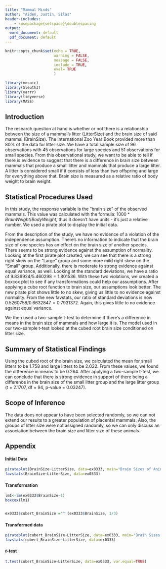 ```yaml
---
title: "Mammal Minds"
author: "Aiden, Justin, Silas"
header-includes:
    - \usepackage{setspace}\doublespacing
output:
  word_document: default
  pdf_document: default
---
```


```r
knitr::opts_chunk$set(echo = TRUE,
                      warning = FALSE,
                      message = FALSE,
                      include = TRUE,
                      eval= TRUE
                      )

library(mosaic)
library(Sleuth3)
library(yarrr)
library(tidyverse)
library(MASS)
```


## Introduction

The research question at hand is whether or not there is a relationship between the size of a mammal's litter (LitterSize) and the brain size of said mammal (BrainSize). The International Zoo Year Book provided more than 80% of the data for litter size. We have a total sample size of 96 observations with 45 observations for large species and 51 observations for small species.   From this observational study, we want to be able to tell if there is evidence to suggest that there is a difference in brain size between mammals that produce a small litter and mammals that produce a large litter.  A litter is considered small if it consists of less than two offspring and large for everything above that. Brain size is measured as a relative ratio of body weight to brain weight. 


## Statistical Procedures Used

In this study, the response variable is the "brain size" of the observed mammals. This value was calculated with the formula: $1000 * BrainWeight/BodyWeight$, thus it doesn't have units - it's just a relative number. We used a pirate plot to display the initial data.


From the description of the study, we have no evidence of a violation of the independence assumption. There’s no information to indicate that the brain size of one species has an effect on the brain size of another species. There seems to be strong evidence against the assumption of normality. Looking at the first pirate plot created, we can see that there is a strong right skew on the “Large” group and some more mild right skew on the “Small” group. Additionally, there is moderate to strong evidence against equal variance, as well. Looking at the standard deviations, we have a ratio of $9.836924/5.460298 = 1.801536$. With these two violations, we created a boxcox plot to see if any transformations could help our assumptions. After applying a cube root function to brain size, our assumptions look better. The new pirate plot shows little to no skew, giving us little to no evidence against normality. From the new favstats, our ratio of standard deviations is now $0.5260758/0.6632847 = 0.7931372$. Again, this gives little to no evidence against equal variance.


We then used a two-sample t-test to determine if there’s a difference in means in the brain size of mammals and how large it is. The model used in our two-sample t-test looked at the cubed root brain size conditioned on litter size. 



## Summary of Statistical Findings

Using the cubed root of the brain size, we calculated the mean for small litters to be 1.758 and large litters to be 2.022. From these values, we found the difference in means to be 0.264. After applying a two-sample t-test, we can conclude that there is strong evidence in support of there being a difference in the brain size of the small litter group and the large litter group (t = 2.1707, df = 94, p-value = 0.03247). 

## Scope of Inference

The data does not appear to have been selected randomly, so we can not extend our results to a greater population of placental mammals. Also, the groups of litter size were not assigned randomly, so we can only discuss an association between the brain size and litter size of these animals. 

## Appendix


#### Initial Data

```r
pirateplot(BrainSize~LitterSize, data=ex0333, main="Brain Sizes of Animals w/ Small & Large Litters")
favstats(BrainSize~LitterSize, data=ex0333)
```

#### Transformation

```r
lm1<-lm(ex0333$BrainSize~1)
boxcox(lm1)


ex0333$cubert_BrainSize ='^'(ex0333$BrainSize, 1/3)
```

#### Transformed data

```r
pirateplot(cubert_BrainSize~LitterSize, data=ex0333, main="Brain Sizes of Animals w/ Small & Large Litters")
favstats(cubert_BrainSize~LitterSize, data=ex0333)
```

#### $t$-test 

```r
t.test(cubert_BrainSize~LitterSize, data=ex0333, var.equal=TRUE)
```

